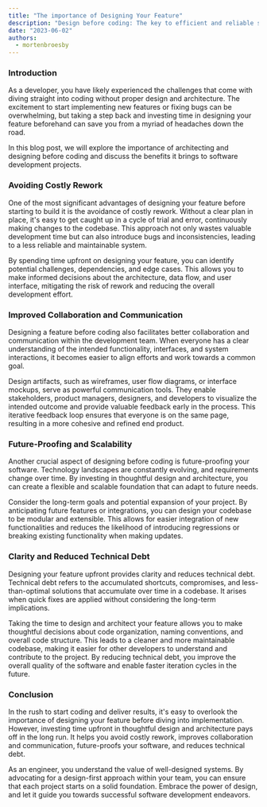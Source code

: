 ```yaml
---
title: "The importance of Designing Your Feature"
description: "Design before coding: The key to efficient and reliable software"
date: "2023-06-02"
authors:
  - mortenbroesby
---
```


### Introduction

As a developer, you have likely experienced the challenges that come with diving straight into coding without proper design and architecture. The excitement to start implementing new features or fixing bugs can be overwhelming, but taking a step back and investing time in designing your feature beforehand can save you from a myriad of headaches down the road.

In this blog post, we will explore the importance of architecting and designing before coding and discuss the benefits it brings to software development projects.

### Avoiding Costly Rework

One of the most significant advantages of designing your feature before starting to build it is the avoidance of costly rework. Without a clear plan in place, it's easy to get caught up in a cycle of trial and error, continuously making changes to the codebase. This approach not only wastes valuable development time but can also introduce bugs and inconsistencies, leading to a less reliable and maintainable system.

By spending time upfront on designing your feature, you can identify potential challenges, dependencies, and edge cases. This allows you to make informed decisions about the architecture, data flow, and user interface, mitigating the risk of rework and reducing the overall development effort.

### Improved Collaboration and Communication

Designing a feature before coding also facilitates better collaboration and communication within the development team. When everyone has a clear understanding of the intended functionality, interfaces, and system interactions, it becomes easier to align efforts and work towards a common goal.

Design artifacts, such as wireframes, user flow diagrams, or interface mockups, serve as powerful communication tools. They enable stakeholders, product managers, designers, and developers to visualize the intended outcome and provide valuable feedback early in the process. This iterative feedback loop ensures that everyone is on the same page, resulting in a more cohesive and refined end product.

### Future-Proofing and Scalability

Another crucial aspect of designing before coding is future-proofing your software. Technology landscapes are constantly evolving, and requirements change over time. By investing in thoughtful design and architecture, you can create a flexible and scalable foundation that can adapt to future needs.

Consider the long-term goals and potential expansion of your project. By anticipating future features or integrations, you can design your codebase to be modular and extensible. This allows for easier integration of new functionalities and reduces the likelihood of introducing regressions or breaking existing functionality when making updates.

### Clarity and Reduced Technical Debt

Designing your feature upfront provides clarity and reduces technical debt. Technical debt refers to the accumulated shortcuts, compromises, and less-than-optimal solutions that accumulate over time in a codebase. It arises when quick fixes are applied without considering the long-term implications.

Taking the time to design and architect your feature allows you to make thoughtful decisions about code organization, naming conventions, and overall code structure. This leads to a cleaner and more maintainable codebase, making it easier for other developers to understand and contribute to the project. By reducing technical debt, you improve the overall quality of the software and enable faster iteration cycles in the future.

### Conclusion

In the rush to start coding and deliver results, it's easy to overlook the importance of designing your feature before diving into implementation. However, investing time upfront in thoughtful design and architecture pays off in the long run. It helps you avoid costly rework, improves collaboration and communication, future-proofs your software, and reduces technical debt.

As an engineer, you understand the value of well-designed systems. By advocating for a design-first approach within your team, you can ensure that each project starts on a solid foundation. Embrace the power of design, and let it guide you towards successful software development endeavors.
